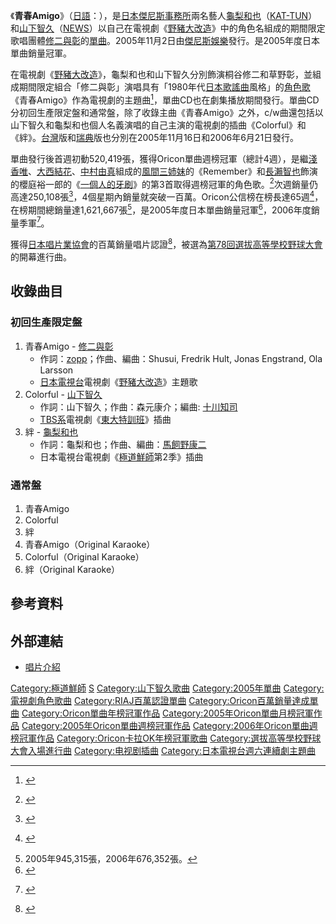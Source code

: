 {{Infobox Single |
| Name                  = 青春Amigo<br />{{lang|ja|青春アミーゴ}}
| Cover=青春アミーゴ.JPG
| Artist                = [[修二與彰|修二與彰]]
| Released              = 2005年11月2日（[[日本|日本]]）<br />2005年11月16日（[[台灣|台灣]]）<br />2006年6月21日（[[瑞典|瑞典]]）
| Genre                 = [[J-POP|J-POP]]
| Length                = 13分15秒（初回盤）<br />26分28秒（通常盤）
| Label                 = [[傑尼斯娛樂|傑尼斯娛樂]]
| Producer              = [[周水|周水]]
| Chart position        = * 週間最高排行第1位（[[Oricon|Oricon]]）
* 週間最高排行第1位（Five Music）   
* 週間最高排行第41位（hitlistan.se） 
* 2005年11月度月間排行第1位（Oricon）
* 2005年12月度月間排行第1位（Oricon）
* 2006年1月度月間排行第4位（Oricon）
* 2006年2月度月間排行第12位（Oricon）
* 2005年度年間排行第1位（Oricon）
* 2006年度年間排行第3位（Oricon）
| Certification         = Million（[[日本唱片業協會|日本唱片業協會]]）<br />
Song of the Year（[[日本金唱片大賞|第20回日本金唱片大賞]]）
}}
《'''青春Amigo'''》（[[日語|日語]]：{{lang|ja|'''青春アミーゴ'''}}），是[[日本|日本]][[傑尼斯事務所|傑尼斯事務所]]兩名藝人[[龜梨和也|龜梨和也]]（[[KAT-TUN|KAT-TUN]]）和[[山下智久|山下智久]]（[[NEWS|NEWS]]）以自己在電視劇《[[野豬大改造|野豬大改造]]》中的角色名組成的期間限定歌唱團體[[修二與彰|修二與彰]]的[[單曲|單曲]]。2005年11月2日由[[傑尼斯娛樂|傑尼斯娛樂]]發行。是2005年度日本單曲銷量冠軍。

在電視劇《[[野豬大改造|野豬大改造]]》，龜梨和也和山下智久分別飾演桐谷修二和草野彰，並組成期間限定組合「修二與彰」演唱具有「1980年代[[日本歌謠曲|日本歌謠曲]]風格」的[[角色歌|角色歌]]《青春Amigo》作為電視劇的主題曲<ref>{{ja}} {{cite web|url=http://www.oricon.co.jp/news/ranking/3608/|title=「青春アミーゴ」の真相！なぜ、修二と彰はこんなに売れたのか！？|work=[[Oricon|Oricon]]|date=2005-12-02}}</ref>，單曲CD也在劇集播放期間發行。單曲CD分初回生產限定盤和通常盤，除了收錄主曲《青春Amigo》之外，c/w曲還包括以山下智久和龜梨和也個人名義演唱的自己主演的電視劇的插曲《Colorful》和《絆》。[[台灣|台灣]]版和[[瑞典|瑞典]]版也分別在2005年11月16日和2006年6月21日發行。

單曲發行後首週初動520,419張，獲得Oricon單曲週榜冠軍（總計4週），是繼[[淺香唯|淺香唯]]、[[大西結花|大西結花]]、[[中村由真|中村由真]]組成的[[風間三姉妹|風間三姉妹]]的《Remember》和[[長瀨智也|長瀨智也]]飾演的櫻庭裕一郎的《[[訊息/一個人的牙刷|一個人的牙刷]]》的第3首取得週榜冠軍的角色歌。<ref name="week">{{ja}} {{cite web|url=http://www.oricon.co.jp/search/result.php?kbn=js&types=rnk&year=2005&month=11&week=2&submit4.x=13&submit4.y=18|title=2005年11月第2週のシングルランキング情報|work=[[Oricon|Oricon]]}}</ref>次週銷量仍高達250,108張<ref>{{ja icon}} {{cite web|url=http://www.oricon.co.jp/search/result.php?kbn=js&types=rnk&year=2005&month=11&week=3&submit4.x=13&submit4.y=18|title=2005年11月第3週のシングルランキング情報|work=[[Oricon|Oricon]]}}</ref>，4個星期內銷量就突破一百萬。Oricon公信榜在榜長達65週<ref>{{ja}} {{cite web|url=http://www.oricon.co.jp/music/release/d/623941/1/|title=Seishun Amigo Oricon profile|work=[[Oricon|Oricon]]}}</ref>，在榜期間總銷量達1,621,667張<ref>2005年945,315張，2006年676,352張。</ref>，是2005年度日本單曲銷量冠軍<ref name="2005year"> {{ja}} {{cite web|url=http://www.oricon.co.jp/music/special/051219_01_1.html|title=2005 Oricon Yearly Singles Ranking|work=[[Oricon|Oricon]]}}</ref>，2006年度銷量季軍<ref name="2006year">{{ja}} {{cite web|url=http://contents.oricon.co.jp/music/special/061221_02.html|title=2006 Oricon Yearly Singles Ranking|work=[[Oricon|Oricon]]|accessdate=2010-04-17|archive-date=2009-08-02|archive-url=https://web.archive.org/web/20090802061503/http://contents.oricon.co.jp/music/special/061221_02.html|dead-url=no}}</ref>。

獲得[[日本唱片業協會|日本唱片業協會]]的百萬銷量唱片認證<ref>{{ja}} {{cite web|url=http://www.riaj.or.jp/data/others/gold/200511.html|title=ゴールド等認定作品一覧　2005年11月|work=[[日本唱片業協會|日本唱片業協會]]|accessdate=2010-04-17|archive-date=2010-11-29|archive-url=https://web.archive.org/web/20101129012243/http://www.riaj.or.jp/data/others/gold/200511.html|dead-url=no}}</ref>，被選為[[第78回選拔高等學校野球大會|第78回]][[選拔高等學校野球大會|選拔高等學校野球大會]]的開幕進行曲。

== 收錄曲目 ==
=== 初回生產限定盤 ===
# 青春Amigo - [[修二與彰|修二與彰]]
#* 作詞：[[zopp|zopp]]；作曲、編曲：Shusui, Fredrik Hult, Jonas Engstrand, Ola Larsson
#* [[日本電視台|日本電視台]]電視劇《[[野豬大改造|野豬大改造]]》主題歌
# Colorful - [[山下智久|山下智久]]
#* 作詞：山下智久；作曲：森元康介；編曲: [[十川知司|十川知司]]
#* [[TBS電視|TBS系]]電視劇《[[東大特訓班|東大特訓班]]》插曲
# 絆 - [[龜梨和也|龜梨和也]]
#* 作詞：龜梨和也；作曲、編曲：[[馬飼野康二|馬飼野康二]]
#* 日本電視台電視劇《[[極道鮮師|極道鮮師]]第2季》插曲

=== 通常盤 ===
# 青春Amigo
# Colorful
# 絆
# 青春Amigo（Original Karaoke）
# Colorful（Original Karaoke）
# 絆（Original Karaoke）

== 參考資料 ==
{{reflist}}

== 外部連結 ==
* [https://web.archive.org/web/20120222050346/http://www.johnnys-net.jp/j/artists/special/disco/_popup/pop_seishunamigo.html 唱片介紹] {{ja}}



{{日本電視台週六連續劇主題曲2000年代後半部|日本電視台週六連續劇主題曲2000年代後半部 = }}
{{Oricon單曲年榜冠軍|2005年}}
{{Oricon單曲月榜冠軍 (2000年代後期)|2005年11月—12月}}
{{Navboxes
|title=[[Oricon公信榜|Oricon]]單曲週榜冠軍作品及獲得者（2005年11月14日—11月21日、2006年1月9日—1月16日，共4週）
|titlestyle=background-color:#CEE6C1
|list1=
{{Oricon單曲週榜冠軍 (2005年)}}
{{Oricon單曲週榜冠軍 (2006年)}}
}}
{{Oricon卡拉OK年榜冠軍|2006年}}
{{山下智久}}
{{選拔高等學校野球大會入場進行曲}}
{{TV LIFE年度日劇大賞最佳主題曲獎}}
{{DEFAULTSORT:Seishun Amigo}}
[[Category:極道鮮師|Category:極道鮮師]]
[[Category:傑尼斯事務所相關單曲|S]]
[[Category:山下智久歌曲|Category:山下智久歌曲]]
[[Category:2005年單曲|Category:2005年單曲]]
[[Category:電視劇角色歌曲|Category:電視劇角色歌曲]]
[[Category:RIAJ百萬認證單曲|Category:RIAJ百萬認證單曲]]
[[Category:Oricon百萬銷量達成單曲|Category:Oricon百萬銷量達成單曲]]
[[Category:Oricon單曲年榜冠軍作品|Category:Oricon單曲年榜冠軍作品]]
[[Category:2005年Oricon單曲月榜冠軍作品|Category:2005年Oricon單曲月榜冠軍作品]]
[[Category:2005年Oricon單曲週榜冠軍作品|Category:2005年Oricon單曲週榜冠軍作品]]
[[Category:2006年Oricon單曲週榜冠軍作品|Category:2006年Oricon單曲週榜冠軍作品]]
[[Category:Oricon卡拉OK年榜冠軍歌曲|Category:Oricon卡拉OK年榜冠軍歌曲]]
[[Category:選拔高等學校野球大會入場進行曲|Category:選拔高等學校野球大會入場進行曲]]
[[Category:电视剧插曲|Category:电视剧插曲]]
[[Category:日本電視台週六連續劇主題曲|Category:日本電視台週六連續劇主題曲]]
